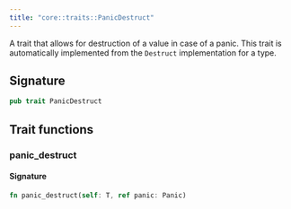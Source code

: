 ```yaml
---
title: "core::traits::PanicDestruct"
---
```


A trait that allows for destruction of a value in case of a panic.
This trait is automatically implemented from the `Destruct` implementation for a type.



## Signature

```rust
pub trait PanicDestruct
```



## Trait functions

### panic_destruct







#### Signature

```rust
fn panic_destruct(self: T, ref panic: Panic)
```


